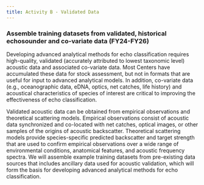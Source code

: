 ```yaml
---
title: Activity B - Validated Data
---
```


### Assemble training datasets from validated, historical echosounder and co-variate data (FY24-FY26)
Developing advanced analytical methods for echo classification requires high-quality, validated (accurately attributed to lowest taxonomic level) acoustic data and associated co-variate data. Most Centers have accumulated these data for stock assessment, but not in formats that are useful for input to advanced analytical models. In addition, co-variate data (e.g., oceanographic data, eDNA, optics, net catches, life history) and acoustical characteristics of species of interest are critical to improving the effectiveness of echo classification. 

Validated acoustic data can be obtained from empirical observations and theoretical scattering models. Empirical observations consist of acoustic data synchronized and co-located with net catches, optical images, or other samples of the origins of acoustic backscatter. Theoretical scattering models provide species-specific predicted backscatter and target strength that are used to confirm empirical observations over a wide range of environmental conditions, anatomical features, and acoustic frequency spectra. We will assemble example training datasets from pre-existing data sources that includes ancillary data used for acoustic validation, which will form the basis for developing advanced analytical methods for echo classification.
